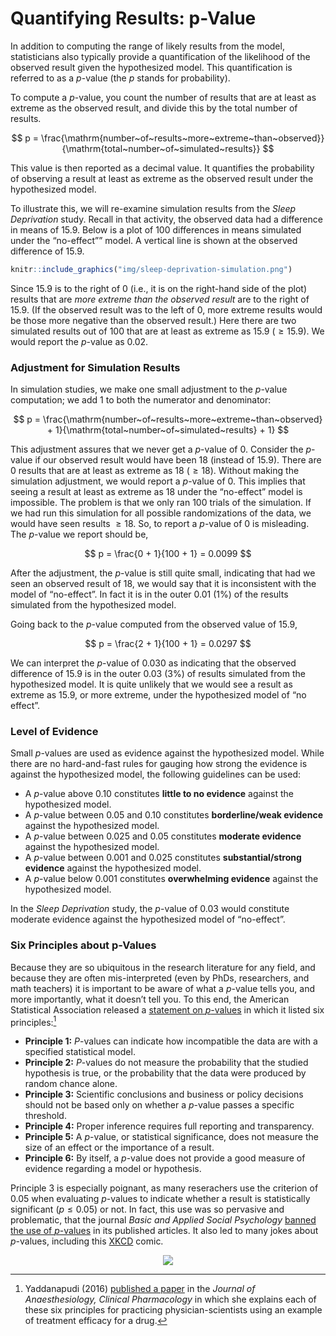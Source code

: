 # Quantifying Results: p-Value {-}

In addition to computing the range of likely results from the model, statisticians also typically provide a quantification of the likelihood of the observed result given the hypothesized model. This quantification is referred to as a $p$-value (the $p$ stands for probability). 

To compute a $p$-value, you count the number of results that are at least as extreme as the observed result, and divide this by the total number of results. 

$$
p = \frac{\mathrm{number~of~results~more~extreme~than~observed}}{\mathrm{total~number~of~simulated~results}}
$$

This value is then reported as a decimal value. It quantifies the probability of observing a result at least as extreme as the observed result under the hypothesized model.

To illustrate this, we will re-examine simulation results from the *Sleep Deprivation* study. Recall in that activity, the observed data had a difference in means of 15.9. Below is a plot of 100 differences in means simulated under the "no-effect"" model. A vertical line is shown at the observed difference of 15.9.

```r
knitr::include_graphics("img/sleep-deprivation-simulation.png")
```

Since 15.9 is to the right of 0 (i.e., it is on the right-hand side of the plot) results that are *more extreme than the observed result* are to the right of 15.9. (If the observed result was to the left of 0, more extreme results would be those more negative than the observed result.) Here there are two simulated results out of 100 that are at least as extreme as 15.9 ($\geq 15.9$). We would report the $p$-value as 0.02.

### Adjustment for Simulation Results {-}

In simulation studies, we make one small adjustment to the $p$-value computation; we add 1 to both the numerator and denominator:

$$
p = \frac{\mathrm{number~of~results~more~extreme~than~observed} + 1}{\mathrm{total~number~of~simulated~results} + 1}
$$

This adjustment assures that we never get a $p$-value of 0. Consider the $p$-value if our observed result would have been 18 (instead of 15.9). There are 0 results that are at least as extreme as 18 ($\geq 18$). Without making the simulation adjustment, we would report a $p$-value of 0. This implies that seeing a result at least as extreme as 18 under the "no-effect" model is impossible. The problem is that we only ran 100 trials of the simulation. If we had run this simulation for all possible randomizations of the data, we would have seen results $\geq 18$. So, to report a $p$-value of 0 is misleading. The $p$-value we report should be,

$$
p = \frac{0 + 1}{100 + 1} = 0.0099
$$

After the adjustment, the $p$-value is still quite small, indicating that had we seen an observed result of 18, we would say that it is inconsistent with the model of "no-effect". In fact it is in the outer 0.01 (1%) of the results simulated from the hypothesized model.

Going back to the $p$-value computed from the observed value of 15.9,

$$
p = \frac{2 + 1}{100 + 1} = 0.0297
$$

We can interpret the $p$-value of 0.030 as indicating that the observed difference of 15.9 is in the outer 0.03 (3%) of results simulated from the hypothesized model. It is quite unlikely that we would see a result as extreme as 15.9, or more extreme, under the hypothesized model of "no effect". 

### Level of Evidence {-}

Small $p$-values are used as evidence against the hypothesized model. While there are no hard-and-fast rules for gauging how strong the evidence is against the hypothesized model, the following guidelines can be used:

- A $p$-value above 0.10 constitutes **little to no evidence** against the hypothesized model.
- A $p$-value between 0.05 and 0.10 constitutes **borderline/weak evidence** against the hypothesized model.
- A $p$-value between 0.025 and 0.05 constitutes **moderate evidence** against the hypothesized model.
- A $p$-value between 0.001 and 0.025 constitutes **substantial/strong evidence** against the hypothesized model.
- A $p$-value below 0.001 constitutes **overwhelming evidence** against the hypothesized model.

In the *Sleep Deprivation* study, the $p$-value of 0.03 would constitute moderate evidence against the hypothesized model of "no-effect". 

### Six Principles about p-Values {-}

Because they are so ubiquitous in the research literature for any field, and because they are often mis-interpreted (even by PhDs, researchers, and math teachers) it is important to be aware of what a $p$-value tells you, and more importantly, what it doesn't tell you. To this end, the American Statistical Association released a [statement on $p$-values](http://amstat.tandfonline.com/doi/abs/10.1080/00031305.2016.1154108#.Vt2XIOaE2MN) in which it listed six principles:^[Yaddanapudi (2016) [published a paper](https://www.ncbi.nlm.nih.gov/pmc/articles/PMC5187603/) in the *Journal of Anaesthesiology, Clinical Pharmacology* in which she explains each of these six principles for practicing physician-scientists using an example of treatment efficacy for a drug.]

- **Principle 1:** $P$-values can indicate how incompatible the data are with a specified statistical model.
- **Principle 2:** $P$-values do not measure the probability that the studied hypothesis is true, or the probability that the data were produced by random chance alone.
- **Principle 3:** Scientific conclusions and business or policy decisions should not be based only on whether a $p$-value passes a specific threshold.
- **Principle 4:** Proper inference requires full reporting and transparency.
- **Principle 5:** A $p$-value, or statistical significance, does not measure the size of an effect or the importance of a result.
- **Principle 6:** By itself, a $p$-value does not provide a good measure of evidence regarding a model or hypothesis.

Principle 3 is especially poignant, as many reserachers use the criterion of 0.05 when evaluating $p$-values to indicate whether a result is statistically significant ($p \leq 0.05$) or not. In fact, this use was so pervasive and problematic, that the journal *Basic and Applied Social Psychology* [banned the use of $p$-values](http://www.nature.com/news/psychology-journal-bans-p-values-1.17001) in its published articles. It also led to many jokes about $p$-values, including this [XKCD](https://xkcd.com) comic.

<center>
![](https://imgs.xkcd.com/comics/p_values.png)
</center>



